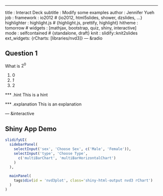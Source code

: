 ---
title       : Interact Deck
subtitle    : Modify some examples
author      : Jennifer Yueh
job         : 
framework   : io2012        # {io2012, html5slides, shower, dzslides, ...}
highlighter : highlight.js  # {highlight.js, prettify, highlight}
hitheme     : tomorrow      # 
widgets     : [mathjax, bootstrap, quiz, shiny, interactive]            
mode        : selfcontained # {standalone, draft}
knit        : slidify::knit2slides
ext_widgets: {rCharts: [libraries/nvd3]}
--- &radio

## Question 1

What is $2^0$

1. 0
2. _1_
3. 2

*** .hint
This is a hint

*** .explanation
This is an explanation

--- &interactive

## Shiny App Demo

```r
slidifyUI(
  sidebarPanel(
    selectInput('sex', 'Choose Sex', c('Male', 'Female')),
    selectInput('type', 'Choose Type',
      c('multiBarChart', 'multiBarHorizontalChart')
    )
  ),
  
  mainPanel(
    tags$div(id = 'nvd3plot', class='shiny-html-output nvd3 rChart')
  )
)
```



